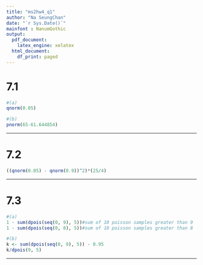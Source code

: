 ```yaml
---
title: "ms2hw4_q1"
author: "Na SeungChan"
date: "`r Sys.Date()`"
mainfont : NanumGothic
output:
  pdf_document:
    latex_engine: xelatex
  html_document:
    df_print: paged
---
```


# 7.1

```r
#(a)
qnorm(0.05)

#(b)
pnorm(65-61.644854)
```



---

# 7.2

```r
((qnorm(0.05) - qnorm(0.9))^2)*(25/4)
```



---

# 7.3

```r
#(a)
1 - sum(dpois(seq(0, 9), 5))#sum of 10 poisson samples greater than 9
1 - sum(dpois(seq(0, 8), 5))#sum of 10 poisson samples greater than 8

#(b)
k <- sum(dpois(seq(0, 9), 5)) - 0.95
k/dpois(9, 5)
```



---








































































































